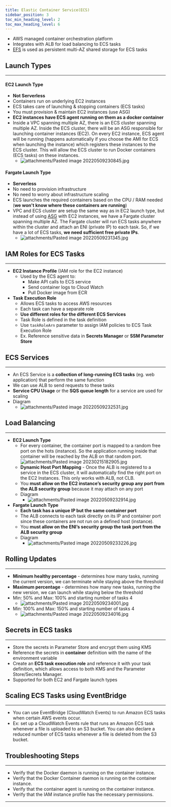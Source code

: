 ```yaml
---
title: Elastic Container Service(ECS)
sidebar_position: 3
toc_min_heading_level: 2
toc_max_heading_level: 6
---
```



- AWS managed container orchestration platform
- Integrates with ALB for load balancing to ECS tasks
- [EFS](../Storage/EFS.mdx) is used as persistent multi-AZ shared storage for ECS tasks

## Launch Types
-----------------------------------------------

#### EC2 Launch Type

- **Not Serverless**
- Containers run on underlying EC2 instances
- ECS takes care of launching & stopping containers (ECS tasks)
- You must provision & maintain EC2 instances (use ASG)
- **EC2 instances have ECS agent running on them as a docker container**
- Inside a VPC spanning multiple AZ, there is an ECS cluster spanning multiple AZ.
Inside the ECS cluster, there will be an ASG responsible for launching container instances (EC2).
On every EC2 instance, ECS agent will be running (happens automatically if you choose the AMI for
ECS when launching the instance) which registers these instances to the ECS cluster.
This will allow the ECS cluster to run Docker containers (ECS tasks) on these instances.
    - ![attachments/Pasted image 20220509230845.jpg](./img/ecs-1.jpg)

#### Fargate Launch Type

- **Serverless**
- No need to provision infrastructure
- No need to worry about infrastructure scaling
- ECS launches the required containers based on the CPU / RAM needed (**we won't know where these containers are running**)
- VPC and ECS cluster are setup the same way as in EC2 launch type, but instead of using [ASG](../Computing/EC2/Auto-Scaling-Groups.mdx)
with EC2 instances, we have a Fargate cluster spanning multiple AZ. The Fargate cluster will run ECS tasks anywhere within the cluster and
attach an ENI (private IP) to each task. So, if we have a lot of ECS tasks, **we need sufficient free private IPs**.
    - ![attachments/Pasted image 20220509231345.jpg](./img/ecs-2.jpg)

## IAM Roles for ECS Tasks
---------------------------------------------------------------------

- **EC2 Instance Profile** (IAM role for the EC2 instance)
    - Used by the ECS agent to:
        - Make API calls to ECS service
        - Send container logs to Cloud Watch
        - Pull Docker image from ECR
- **Task Execution Role**
    - Allows ECS tasks to access AWS resources
    - Each task can have a separate role
    - **Use different roles for the different ECS Services**
    - Task Role is defined in the task definition
    - Use `taskRoleArn` parameter to assign IAM policies to ECS Task Execution Role
    - Ex. Reference sensitive data in **Secrets Manager** or **SSM Parameter Store**

## ECS Services
-----------------------------------------------

- An ECS Service is a **collection of long-running ECS tasks** (eg. web application) that perform the same function
- We can use ALB to send requests to these tasks
- **Service CPU Usage** or the **SQS queue length** for a service are used for scaling
- Diagram
    - ![attachments/Pasted image 20220509232531.jpg](./img/ecs-3.jpg)

## Load Balancing
---------------------------------------------------

- **EC2 Launch Type**
    - For every container, the container port is mapped to a random free port on the hots (instance). So the application running inside that container will be reached by the ALB on that random port. ![attachments/Pasted image 20230215182905.jpg](./img/ecs-4.jpg)
    - **Dynamic Host Port Mapping** - Once the ALB is registered to a service in the ECS cluster, it will automatically find the right port on the EC2 Instances. This only works with ALB, not CLB.
    - You **must allow on the EC2 instance’s security group any port from the ALB security group** because it may attach on any port
    - Diagram
        - ![attachments/Pasted image 20220509232914.jpg](./img/ecs-5.jpg)
- **Fargate Launch Type**
    - **Each task has a unique IP but the same container port**
    - The ALB connects to each task directly on its IP and container port since these containers are not run on a defined host (instance).
    - You **must allow on the ENI’s security group the task port from the ALB security group**
    - Diagram
        - ![attachments/Pasted image 20220509233226.jpg](./img/ecs-6.jpg)

## Rolling Updates
-----------------------------------------------------

- **Minimum healthy percentage** - determines how many tasks, running the current version, we can terminate while staying above the threshold
- **Maximum percentage** - determines how many new tasks, running the new version, we can launch while staying below the threshold
- Min: 50% and Max: 100% and starting number of tasks 4
    - ![attachments/Pasted image 20220509234001.jpg](./img/ecs-7.jpg)
- Min: 100% and Max: 150% and starting number of tasks 4
    - ![attachments/Pasted image 20220509234016.jpg](./img/ecs-8.jpg)

## Secrets in ECS tasks
---------------------------------------------------------------

- Store the secrets in Parameter Store and encrypt them using KMS
- Reference the secrets in **container** definition with the name of the environment variable
- Create an **ECS task execution role** and reference it with your task definition, which allows access to both KMS and the Parameter Store/Secrets Manager.
- Supported for both EC2 and Fargate launch types

## Scaling ECS Tasks using EventBridge
---------------------------------------------------------------------------------------------

- You can use EventBridge (CloudWatch Events) to run Amazon ECS tasks when certain AWS events occur.
- Ex: set up a CloudWatch Events rule that runs an Amazon ECS task whenever a file is uploaded to an S3 bucket. You can also declare a reduced number of ECS tasks whenever a file is deleted from the S3 bucket.

## Troubleshooting Steps
-----------------------------------------------------------------

- Verify that the Docker daemon is running on the container instance.
- Verify that the Docker Container daemon is running on the container instance.
- Verify that the container agent is running on the container instance.
- Verify that the IAM instance profile has the necessary permissions.

* * *